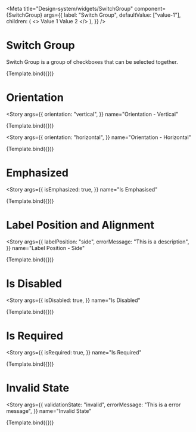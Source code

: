 
<Meta
  title="Design-system/widgets/SwitchGroup"
  component={SwitchGroup}
  args={{
    label: "Switch Group",
    defaultValue: ["value-1"],
    children: (
      <>
        <Switch value="value-1">Value 1</Switch>
        <Switch value="value-2">Value 2</Switch>
      </>
    ),
  }}
/>


# Switch Group

Switch Group is a group of checkboxes that can be selected together.

<Canvas>
  <Story name="Switch Group">{Template.bind({})}</Story>
</Canvas>

<ArgsTable story="Switch Group" of={SwitchGroup} />

# Orientation

<Story
  args={{
    orientation: "vertical",
  }}
  name="Orientation - Vertical"
>
  {Template.bind({})}
</Story>

<Story
  args={{
    orientation: "horizontal",
  }}
  name="Orientation - Horizontal"
>
  {Template.bind({})}
</Story>

# Emphasized

<Story
  args={{
    isEmphasized: true,
  }}
  name="Is Emphasised"
>
  {Template.bind({})}
</Story>

# Label Position and Alignment

<Story
  args={{
    labelPosition: "side",
    errorMessage: "This is a description",
  }}
  name="Label Position - Side"
>
  {Template.bind({})}
</Story>

# Is Disabled

<Story
  args={{
    isDisabled: true,
  }}
  name="Is Disabled"
>
  {Template.bind({})}
</Story>

# Is Required

<Story
  args={{
    isRequired: true,
  }}
  name="Is Required"
>
  {Template.bind({})}
</Story>

# Invalid State

<Story
  args={{
    validationState: "invalid",
    errorMessage: "This is a error message",
  }}
  name="Invalid State"
>
  {Template.bind({})}
</Story>

